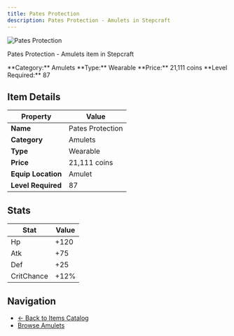 ```yaml
---
title: Pates Protection
description: Pates Protection - Amulets in Stepcraft
---
```


<div className="flex items-start gap-6 mb-8">
  <div className="flex-shrink-0">
    <img src="/assets/resources/trinketry/amulets/fire_blade.png" alt="Pates Protection" className="w-24 h-24 border rounded-lg" />
  </div>
  <div className="flex-1">
    <div className="space-y-2">
      <p className="text-lg text-muted-foreground">Pates Protection - Amulets item in Stepcraft</p>
      <div className="flex flex-wrap gap-4 text-sm">
        <span className="px-2 py-1 bg-blue-100 dark:bg-blue-900 rounded-md">
          **Category:** Amulets
        </span>
        <span className="px-2 py-1 bg-green-100 dark:bg-green-900 rounded-md">
          **Type:** Wearable
        </span>
        <span className="px-2 py-1 bg-yellow-100 dark:bg-yellow-900 rounded-md">
          **Price:** 21,111 coins
        </span>
        <span className="px-2 py-1 bg-red-100 dark:bg-red-900 rounded-md">
          **Level Required:** 87
        </span>
      </div>
    </div>
  </div>
</div>

## Item Details

| Property | Value |
|----------|-------|
| **Name** | Pates Protection |
| **Category** | Amulets |
| **Type** | Wearable |
| **Price** | 21,111 coins |
| **Equip Location** | Amulet |
| **Level Required** | 87 |

## Stats

| Stat | Value |
|------|-------|
| Hp | +120 |
| Atk | +75 |
| Def | +25 |
| CritChance | +12% |

## Navigation

- [← Back to Items Catalog](/docs/items)
- [Browse Amulets](/docs/items#amulets) 